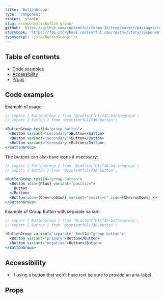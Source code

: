 ```yaml
---
title: 'ButtonGroup'
type: 'component'
status: 'stable'
slug: /components/button-group/
github: 'https://github.com/contentful/forma-36/tree/master/packages/components/buttongroup'
storybook: 'https://f36-storybook.contentful.com/?path=/story/components-buttongroup--basic'
typescript: ./src/ButtonGroup.tsx
---
```



## Table of contents

- [Code examples](#code-examples)
- [Accessibility](#accessibility)
- [Props](#props)

## Code examples

Example of usage:

```jsx
// import { ButtonGroup } from '@contentful/f36-buttongroup';
// import { Button } from '@contentful/f36-button';

<ButtonGroup testId="group-button">
  <Button variant="secondary">Button</Button>
  <Button variant="secondary">Button</Button>
  <Button variant="secondary">Button</Button>
</ButtonGroup>
```

The buttons can also have icons if necessary:

```jsx
// import { ButtonGroup } from '@contentful/f36-buttongroup';
// import { Button } from '@contentful/f36-button';

<ButtonGroup testId="group-button">
  <Button icon={Plus} variant="positive">
    Button
  </Button>
  <Button icon={ChevronDown} variant="positive" icon={ChevronDown} />
</ButtonGroup>
```

Example of Group Button with separate vairant

```jsx
// import { ButtonGroup } from '@contentful/f36-buttongroup';
// import { Button } from '@contentful/f36-button';

<ButtonGroup variant="separate" testId="group-button">
  <Button variant="primary">Button</Button>
  <Button variant="negative">Button</Button>
</ButtonGroup>
```

## Accessibility

- If using a button that won't have text be sure to provide an aria-label

## Props

<Props of="ButtonGroup" />
